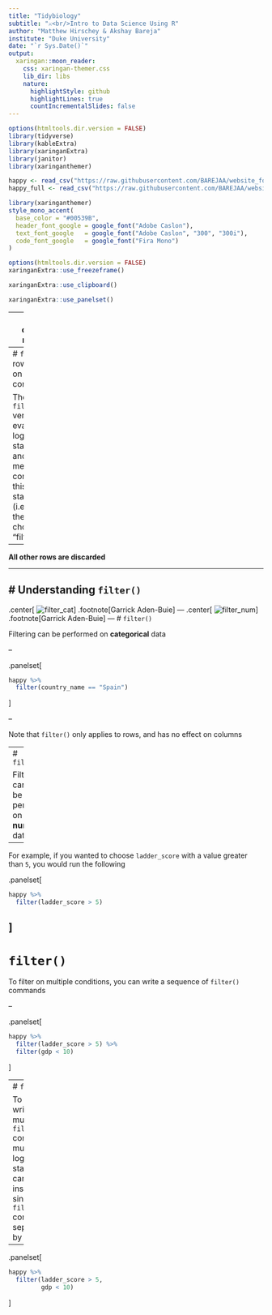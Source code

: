 ```yaml
---
title: "Tidybiology"
subtitle: "⚔<br/>Intro to Data Science Using R"
author: "Matthew Hirschey & Akshay Bareja"
institute: "Duke University"
date: "`r Sys.Date()`"
output:
  xaringan::moon_reader:
    css: xaringan-themer.css
    lib_dir: libs
    nature:
      highlightStyle: github
      highlightLines: true
      countIncrementalSlides: false
---
```



```r
options(htmltools.dir.version = FALSE)
library(tidyverse)
library(kableExtra)
library(xaringanExtra)
library(janitor)
library(xaringanthemer)

happy <- read_csv("https://raw.githubusercontent.com/BAREJAA/website_for_john/master/datasets/happy_small.csv")
happy_full <- read_csv("https://raw.githubusercontent.com/BAREJAA/website_for_john/master/datasets/world-happiness-report-2021.csv") %>% clean_names() %>% rename(region = regional_indicator)
```

```r
library(xaringanthemer)
style_mono_accent(
  base_color = "#00539B",
  header_font_google = google_font("Adobe Caslon"),
  text_font_google   = google_font("Adobe Caslon", "300", "300i"),
  code_font_google   = google_font("Fira Mono")
)
```

```r
options(htmltools.dir.version = FALSE)
xaringanExtra::use_freezeframe()
```

```r
xaringanExtra::use_clipboard()
```

```r
xaringanExtra::use_panelset()
```

---
class: center, middle

# `filter()` 

---
# `filter()` rows based on certain condition(s) 

The `filter()` verb evaluates a logical statement, and if a row meets the condition of this statement (i.e. is true) then it gets chosen (or "filtered")    
  
--

**All other rows are discarded**  

---

# Understanding `filter()` 
--
.center[
![filter_cat](https://github.com/BAREJAA/tidyexplain/blob/master/images/filter_categorical.gif?raw=true)
]
.footnote[Garrick Aden-Buie]
---
.center[
![filter_num](https://github.com/BAREJAA/tidyexplain/blob/master/images/filter_numeric.gif?raw=true)
]
.footnote[Garrick Aden-Buie]
---
# `filter()` 

Filtering can be performed on **categorical** data    

--

.panelset[
```r
happy %>% 
  filter(country_name == "Spain")
```
]  

--

Note that `filter()` only applies to rows, and has no effect on columns  

---
# `filter()`

Filtering can also be performed on **numeric** data    

--

For example, if you wanted to choose `ladder_score` with a value greater than `5`, you would run the following  

.panelset[
```r
happy %>% 
  filter(ladder_score > 5)
```
]
---
# `filter()` 

To filter on multiple conditions, you can write a sequence of `filter()` commands  

--

.panelset[
```r
happy %>% 
  filter(ladder_score > 5) %>% 
  filter(gdp < 10)
```
]

---
# `filter()` 

To avoid writing multiple `filter()` commands, multiple logical statements can be put inside a single `filter()` command, separated by commas  
--
.panelset[
```r
happy %>% 
  filter(ladder_score > 5,
         gdp < 10)
```
]